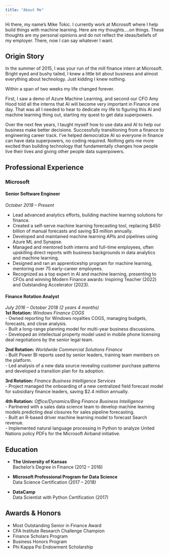 ```yaml
---
title: "About Me"
---
```


Hi there, my name's Mike Tokic. I currently work at Microsoft where I help build things with machine learning. Here are my thoughts....on things. These thoughts are my personal opinions and do not reflect the ideas/beliefs of my employer. There, now I can say whatever I want. 

## Origin Story 
In the summer of 2015, I was your run of the mill finance intern at Microsoft. Bright eyed and bushy tailed, I knew a little bit about business and almost
everything about technology. Just kidding I knew nothing.

Within a span of two weeks my life changed forever. 

First, I saw a demo of Azure Machine Learning, and second our CFO Amy Hood told all the interns that AI will become very important in Finance one day. That was all I needed to hear to dedicate my life to figuring this AI and machine learning thing out, starting my quest to get data superpowers. 

Over the next few years, I taught myself how to use data and AI to help our business make better decisions. Successfully transitioning from a finance to engineering career track. I've helped democratize AI so everyone in finance can have data superpowers, no coding required. Nothing gets me more excited than building technology that fundamentally changes how people live their lives and giving other people data superpowers.

## Professional Experience  
### Microsoft  
#### Senior Software Engineer  
*October 2018 – Present*

- Lead advanced analytics efforts, building machine learning solutions for finance.  
- Created a self-serve machine learning forecasting tool, replacing $450 billion of manual forecasts and saving $3 million annually.  
- Developed and maintained machine learning APIs and pipelines using Azure ML and Synapse.  
- Managed and mentored both interns and full-time employees, often upskilling direct reports with business backgrounds in data analytics and machine learning.  
- Designed and ran an apprenticeship program for machine learning, mentoring over 75 early-career employees.  
- Recognized as a top expert in AI and machine learning, presenting to CFOs and winning Modern Finance awards: Inspiring Teacher (2022) and Outstanding Accelerator (2023).  

#### Finance Rotation Analyst  
*July 2016 – October 2018 (2 years 4 months)*  
**1st Rotation:** *Windows Finance COGS*  
- Owned reporting for Windows royalties COGS, managing budgets, forecasts, and close analysis.  
- Built a long-range planning model for multi-year business discussions.  
- Developed an intellectual property model used in mobile phone licensing deal negotiations by the senior legal team.  

**2nd Rotation:** *Worldwide Commercial Solutions Finance*  
- Built Power BI reports used by senior leaders, training team members on the platform.  
- Led analysis of a new data source revealing customer purchase patterns and developed a transition plan for its adoption.  

**3rd Rotation:** *Finance Business Intelligence Services*  
- Project managed the onboarding of a new centralized field forecast model for subsidiary finance leaders, saving $2.4 million annually.  

**4th Rotation:** *Office/Dynamics/Bing Finance Business Intelligence*  
- Partnered with a sales data science team to develop machine learning models predicting deal closures for sales pipeline forecasting.  
- Built an R-based driver machine learning model to forecast Search revenue.  
- Implemented natural language processing in Python to analyze United Nations policy PDFs for the Microsoft Airband initiative.  

## Education  
- **The University of Kansas**  
  Bachelor’s Degree in Finance (2012 – 2016)  

- **Microsoft Professional Program for Data Science**  
  Data Science Certification (2017 – 2018)  

- **DataCamp**  
  Data Scientist with Python Certification (2017)

## Awards & Honors  
- Most Outstanding Senior in Finance Award  
- CFA Institute Research Challenge Champion  
- Finance Scholars Program
- Business Honors Program  
- Phi Kappa Psi Endowment Scholarship  